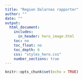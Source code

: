 ```yaml
---
title: "Region Dalarnas rapporter"
author: ""
date: ""
output: 
  html_document:
    includes:
      in_header: hero_image.html
    toc: no
    toc_float: no
    toc_depth: 6
    css: "styles_hero.css"
    number_sections: true
---
```


```r
knitr::opts_chunk$set(echo = TRUE)
```

